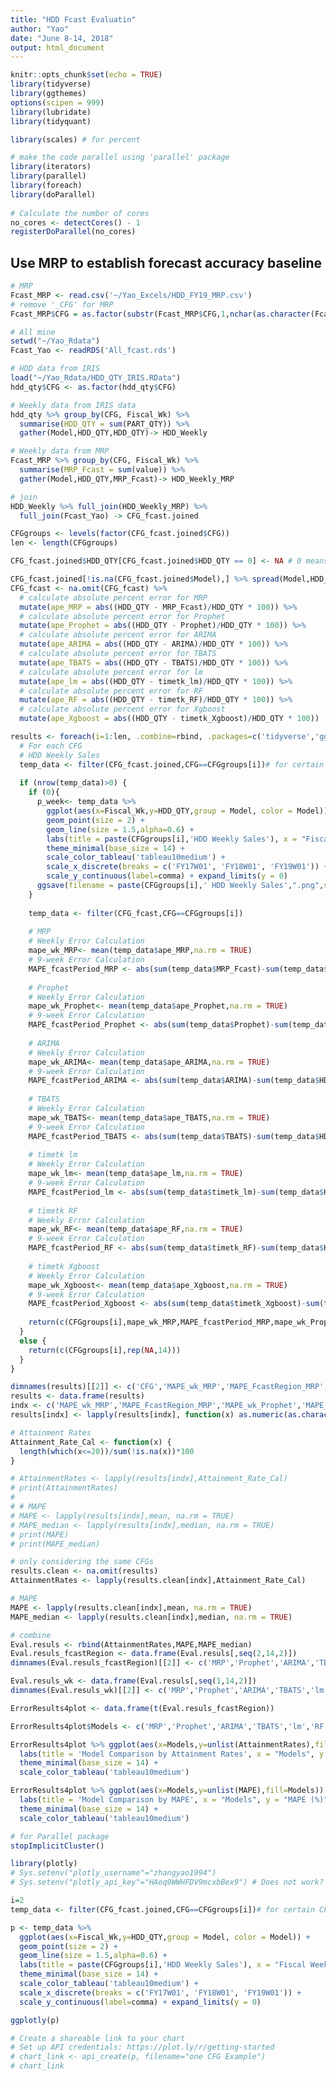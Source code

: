 ---
title: "HDD Fcast Evaluatin"
author: "Yao"
date: "June 8-14, 2018"
output: html_document
---

```{r setup, include=FALSE}
knitr::opts_chunk$set(echo = TRUE)
library(tidyverse)
library(ggthemes)
options(scipen = 999)
library(lubridate)
library(tidyquant)

library(scales) # for percent

# make the code parallel using 'parallel' package
library(iterators)
library(parallel)
library(foreach)
library(doParallel)
 
# Calculate the number of cores
no_cores <- detectCores() - 1
registerDoParallel(no_cores)
```

## Use MRP to establish forecast accuracy baseline

```{r load the data}
# MRP
Fcast_MRP <- read.csv('~/Yao_Excels/HDD_FY19_MRP.csv') 
# remove '_CFG' for MRP
Fcast_MRP$CFG = as.factor(substr(Fcast_MRP$CFG,1,nchar(as.character(Fcast_MRP$CFG))-4))

# All mine
setwd("~/Yao_Rdata")
Fcast_Yao <- readRDS('All_fcast.rds')

# HDD data from IRIS
load("~/Yao_Rdata/HDD_QTY_IRIS.RData")
hdd_qty$CFG <- as.factor(hdd_qty$CFG)
```

```{r Match CFG names}
# Weekly data from IRIS data
hdd_qty %>% group_by(CFG, Fiscal_Wk) %>%
  summarise(HDD_QTY = sum(PART_QTY)) %>%
  gather(Model,HDD_QTY,HDD_QTY)-> HDD_Weekly

# Weekly data from MRP
Fcast_MRP %>% group_by(CFG, Fiscal_Wk) %>%
  summarise(MRP_Fcast = sum(value)) %>%
  gather(Model,HDD_QTY,MRP_Fcast)-> HDD_Weekly_MRP

# join
HDD_Weekly %>% full_join(HDD_Weekly_MRP) %>% 
  full_join(Fcast_Yao) -> CFG_fcast.joined
```

```{r Visualize HDD_QTY and Forecast MRP}
CFGgroups <- levels(factor(CFG_fcast.joined$CFG))
len <- length(CFGgroups)

CFG_fcast.joined$HDD_QTY[CFG_fcast.joined$HDD_QTY == 0] <- NA # 0 means no forecast

CFG_fcast.joined[!is.na(CFG_fcast.joined$Model),] %>% spread(Model,HDD_QTY) -> CFG_fcast
CFG_fcast <- na.omit(CFG_fcast) %>% 
  # calculate absolute percent error for MRP
  mutate(ape_MRP = abs((HDD_QTY - MRP_Fcast)/HDD_QTY * 100)) %>%
  # calculate absolute percent error for Prophet
  mutate(ape_Prophet = abs((HDD_QTY - Prophet)/HDD_QTY * 100)) %>%
  # calculate absolute percent error for ARIMA
  mutate(ape_ARIMA = abs((HDD_QTY - ARIMA)/HDD_QTY * 100)) %>%
  # calculate absolute percent error for TBATS
  mutate(ape_TBATS = abs((HDD_QTY - TBATS)/HDD_QTY * 100)) %>%
  # calculate absolute percent error for lm
  mutate(ape_lm = abs((HDD_QTY - timetk_lm)/HDD_QTY * 100)) %>%
  # calculate absolute percent error for RF
  mutate(ape_RF = abs((HDD_QTY - timetk_RF)/HDD_QTY * 100)) %>%
  # calculate absolute percent error for Xgboost
  mutate(ape_Xgboost = abs((HDD_QTY - timetk_Xgboost)/HDD_QTY * 100))

results <- foreach(i=1:len, .combine=rbind, .packages=c('tidyverse','ggthemes','scales')) %dopar% {
  # For each CFG
  # HDD Weekly Sales
  temp_data <- filter(CFG_fcast.joined,CFG==CFGgroups[i])# for certain CFG
  
  if (nrow(temp_data)>0) {
    if (0){
      p_week<- temp_data %>%
        ggplot(aes(x=Fiscal_Wk,y=HDD_QTY,group = Model, color = Model)) +
        geom_point(size = 2) +
        geom_line(size = 1.5,alpha=0.6) +
        labs(title = paste(CFGgroups[i],'HDD Weekly Sales'), x = "Fiscal Week", y = "Part Quantity") + 
        theme_minimal(base_size = 14) + 
        scale_color_tableau('tableau10medium') + 
        scale_x_discrete(breaks = c('FY17W01', 'FY18W01', 'FY19W01')) +
        scale_y_continuous(label=comma) + expand_limits(y = 0)
      ggsave(filename = paste(CFGgroups[i],' HDD Weekly Sales',".png",sep = ''), p_week, width=10)
    }
    
    temp_data <- filter(CFG_fcast,CFG==CFGgroups[i])
    
    # MRP
    # Weekly Error Calculation
    mape_wk_MRP<- mean(temp_data$ape_MRP,na.rm = TRUE)
    # 9-week Error Calculation
    MAPE_fcastPeriod_MRP <- abs(sum(temp_data$MRP_Fcast)-sum(temp_data$HDD_QTY))/sum(temp_data$HDD_QTY) * 100
    
    # Prophet
    # Weekly Error Calculation
    mape_wk_Prophet<- mean(temp_data$ape_Prophet,na.rm = TRUE)
    # 9-week Error Calculation
    MAPE_fcastPeriod_Prophet <- abs(sum(temp_data$Prophet)-sum(temp_data$HDD_QTY))/sum(temp_data$HDD_QTY) * 100
    
    # ARIMA
    # Weekly Error Calculation
    mape_wk_ARIMA<- mean(temp_data$ape_ARIMA,na.rm = TRUE)
    # 9-week Error Calculation
    MAPE_fcastPeriod_ARIMA <- abs(sum(temp_data$ARIMA)-sum(temp_data$HDD_QTY))/sum(temp_data$HDD_QTY) * 100
    
    # TBATS
    # Weekly Error Calculation
    mape_wk_TBATS<- mean(temp_data$ape_TBATS,na.rm = TRUE)
    # 9-week Error Calculation
    MAPE_fcastPeriod_TBATS <- abs(sum(temp_data$TBATS)-sum(temp_data$HDD_QTY))/sum(temp_data$HDD_QTY) * 100
    
    # timetk lm
    # Weekly Error Calculation
    mape_wk_lm<- mean(temp_data$ape_lm,na.rm = TRUE)
    # 9-week Error Calculation
    MAPE_fcastPeriod_lm <- abs(sum(temp_data$timetk_lm)-sum(temp_data$HDD_QTY))/sum(temp_data$HDD_QTY) * 100
    
    # timetk RF
    # Weekly Error Calculation
    mape_wk_RF<- mean(temp_data$ape_RF,na.rm = TRUE)
    # 9-week Error Calculation
    MAPE_fcastPeriod_RF <- abs(sum(temp_data$timetk_RF)-sum(temp_data$HDD_QTY))/sum(temp_data$HDD_QTY) * 100
    
    # timetk Xgboost
    # Weekly Error Calculation
    mape_wk_Xgboost<- mean(temp_data$ape_Xgboost,na.rm = TRUE)
    # 9-week Error Calculation
    MAPE_fcastPeriod_Xgboost <- abs(sum(temp_data$timetk_Xgboost)-sum(temp_data$HDD_QTY))/sum(temp_data$HDD_QTY) * 100
    
    return(c(CFGgroups[i],mape_wk_MRP,MAPE_fcastPeriod_MRP,mape_wk_Prophet,MAPE_fcastPeriod_Prophet,mape_wk_ARIMA,MAPE_fcastPeriod_ARIMA,mape_wk_TBATS,MAPE_fcastPeriod_TBATS,mape_wk_lm,MAPE_fcastPeriod_lm,mape_wk_RF,MAPE_fcastPeriod_RF,mape_wk_Xgboost,MAPE_fcastPeriod_Xgboost))
  }
  else {
    return(c(CFGgroups[i],rep(NA,14)))
  }
}

dimnames(results)[[2]] <- c('CFG','MAPE_wk_MRP','MAPE_FcastRegion_MRP','MAPE_wk_Prophet','MAPE_FcastRegion_Prophet','MAPE_wk_ARIMA','MAPE_FcastRegion_ARIMA','MAPE_wk_TBATS','MAPE_FcastRegion_TBATS','MAPE_wk_lm','MAPE_FcastRegion_lm','MAPE_wk_RF','MAPE_FcastRegion_RF','MAPE_wk_Xgboost','MAPE_FcastRegion_Xgboost')
results <- data.frame(results)
indx <- c('MAPE_wk_MRP','MAPE_FcastRegion_MRP','MAPE_wk_Prophet','MAPE_FcastRegion_Prophet','MAPE_wk_ARIMA','MAPE_FcastRegion_ARIMA','MAPE_wk_TBATS','MAPE_FcastRegion_TBATS','MAPE_wk_lm','MAPE_FcastRegion_lm','MAPE_wk_RF','MAPE_FcastRegion_RF','MAPE_wk_Xgboost','MAPE_FcastRegion_Xgboost')
results[indx] <- lapply(results[indx], function(x) as.numeric(as.character(x)))

# Attainment Rates
Attainment_Rate_Cal <- function(x) {
  length(which(x<=20))/sum(!is.na(x))*100
}

# AttainmentRates <- lapply(results[indx],Attainment_Rate_Cal)
# print(AttainmentRates)
# 
# # MAPE
# MAPE <- lapply(results[indx],mean, na.rm = TRUE)
# MAPE_median <- lapply(results[indx],median, na.rm = TRUE)
# print(MAPE)
# print(MAPE_median)

# only considering the same CFGs
results.clean <- na.omit(results)
AttainmentRates <- lapply(results.clean[indx],Attainment_Rate_Cal)

# MAPE
MAPE <- lapply(results.clean[indx],mean, na.rm = TRUE)
MAPE_median <- lapply(results.clean[indx],median, na.rm = TRUE)

# combine
Eval.resuls <- rbind(AttainmentRates,MAPE,MAPE_median)
Eval.resuls_fcastRegion <- data.frame(Eval.resuls[,seq(2,14,2)])
dimnames(Eval.resuls_fcastRegion)[[2]] <- c('MRP','Prophet','ARIMA','TBATS','lm','RF','Xgboost')

Eval.resuls_wk <- data.frame(Eval.resuls[,seq(1,14,2)])
dimnames(Eval.resuls_wk)[[2]] <- c('MRP','Prophet','ARIMA','TBATS','lm','RF','Xgboost')
```

```{r Visualize Errors}
ErrorResults4plot <- data.frame(t(Eval.resuls_fcastRegion))

ErrorResults4plot$Models <- c('MRP','Prophet','ARIMA','TBATS','lm','RF','Xgboost')

ErrorResults4plot %>% ggplot(aes(x=Models,y=unlist(AttainmentRates),fill=Models)) + geom_bar(stat = "identity") +
  labs(title = 'Model Comparison by Attainment Rates', x = "Models", y = "Attainment Rates (%)") + 
  theme_minimal(base_size = 14) + 
  scale_color_tableau('tableau10medium')

ErrorResults4plot %>% ggplot(aes(x=Models,y=unlist(MAPE),fill=Models)) + geom_bar(stat = "identity") +
  labs(title = 'Model Comparison by MAPE', x = "Models", y = "MAPE (%)") + 
  theme_minimal(base_size = 14) + 
  scale_color_tableau('tableau10medium')
```

```{r close the cluster}
# for Parallel package
stopImplicitCluster()
```

```{r set up Plotly}
library(plotly)
# Sys.setenv("plotly_username"="zhangyao1994")
# Sys.setenv("plotly_api_key"="HAeq9WWHFDV9mcxbBex9") # Does not work? Try this at home.
```

```{r Create a chart for visualization}
i=2
temp_data <- filter(CFG_fcast.joined,CFG==CFGgroups[i])# for certain CFG

p <- temp_data %>%
  ggplot(aes(x=Fiscal_Wk,y=HDD_QTY,group = Model, color = Model)) +
  geom_point(size = 2) +
  geom_line(size = 1.5,alpha=0.6) +
  labs(title = paste(CFGgroups[i],'HDD Weekly Sales'), x = "Fiscal Week", y = "Part Quantity") + 
  theme_minimal(base_size = 14) + 
  scale_color_tableau('tableau10medium') + 
  scale_x_discrete(breaks = c('FY17W01', 'FY18W01', 'FY19W01')) +
  scale_y_continuous(label=comma) + expand_limits(y = 0)

ggplotly(p)

# Create a shareable link to your chart
# Set up API credentials: https://plot.ly/r/getting-started
# chart_link <- api_create(p, filename="one CFG Example")
# chart_link

```

